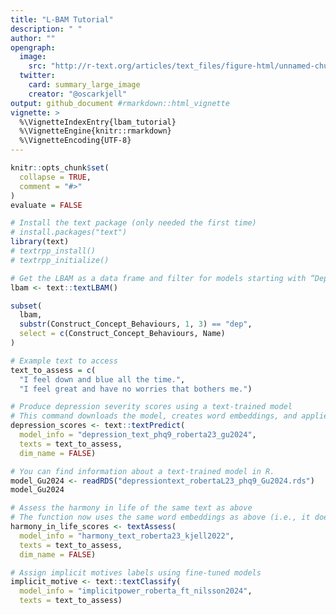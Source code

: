 ```yaml
---
title: "L-BAM Tutorial"
description: " "
author: ""
opengraph:
  image: 
    src: "http://r-text.org/articles/text_files/figure-html/unnamed-chunk-5-1.png"
  twitter:
    card: summary_large_image
    creator: "@oscarkjell"
output: github_document #rmarkdown::html_vignette
vignette: >
  %\VignetteIndexEntry{lbam_tutorial}
  %\VignetteEngine{knitr::rmarkdown}
  %\VignetteEncoding{UTF-8}
---
```


```r
knitr::opts_chunk$set(
  collapse = TRUE,
  comment = "#>"
)
evaluate = FALSE
```



```r

# Install the text package (only needed the first time)
# install.packages("text")
library(text)
# textrpp_install()
# textrpp_initialize()

# Get the LBAM as a data frame and filter for models starting with “Dep”
lbam <- text::textLBAM()

subset(
  lbam,
  substr(Construct_Concept_Behaviours, 1, 3) == "dep",
  select = c(Construct_Concept_Behaviours, Name)
)

# Example text to access
text_to_assess = c(
  "I feel down and blue all the time.",
  "I feel great and have no worries that bothers me.")

# Produce depression severity scores using a text-trained model
# This command downloads the model, creates word embeddings, and applies the model to the embeddings.
depression_scores <- text::textPredict(
  model_info = "depression_text_phq9_roberta23_gu2024",
  texts = text_to_assess,
  dim_name = FALSE)

# You can find information about a text-trained model in R.
model_Gu2024 <- readRDS("depressiontext_robertaL23_phq9_Gu2024.rds")
model_Gu2024

# Assess the harmony in life of the same text as above
# The function now uses the same word embeddings as above (i.e., it does not produce new ones).
harmony_in_life_scores <- textAssess(
  model_info = "harmony_text_roberta23_kjell2022",
  texts = text_to_assess,
  dim_name = FALSE)

# Assign implicit motives labels using fine-tuned models
implicit_motive <- text::textClassify(
  model_info = "implicitpower_roberta_ft_nilsson2024",
  texts = text_to_assess)

```


